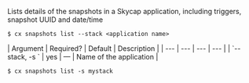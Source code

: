 Lists details of the snapshots in a Skycap application, including triggers, snapshot UUID and date/time

<Tabs >
<Tab label="Usage">

```shell
$ cx snapshots list --stack <application name>
```
</Tab>
    
<Tab label="arguments">
| Argument | Required? | Default | Description |
|  ---  |  ---  |  ---  |  ---  |
| `--stack, -s <application name>` | yes | — | Name of the application |
</Tab>
<Tab label="examples">

```shell
$ cx snapshots list -s mystack
```

</Tab>
</Tabs>